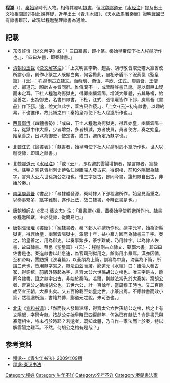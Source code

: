 '''程邈'''（{{bd|？||？||}}），[[秦始皇|秦始皇]]時代人物。相傳其發明[[隷書|隷書]]，但[[北魏|北魏]][[郦道元|郦道元]]《[[水经注|水经注]]》提及出土文物相關論述對此說存疑，近年出土《[[青川木牘|青川木牘]]》、《天水放馬灘秦簡》證明[[戰國|戰國]]已有隸書雛形，故現以程邈整理隸書為通說。

== 記載 ==
*[[东汉|东汉]][[許慎|許慎]]《[[说文解字|说文解字]]》敘：「 三曰篆書，即小篆。秦始皇帝使下杜人程邈所作也。」、「四曰左書，即秦隷書。」

*[[清朝|清朝]][[段玉裁|段玉裁]]《[[说文解字注|说文解字注]]》：「上文明言李斯、趙高、胡毋敬皆取史籒大篆省改所謂小篆，則作小篆之人既顯白矣，何容贅此，自相矛盾耶？況蔡邕《聖皇篇》-{云}-：程邈刪古立隷文。而蔡琰、衛恆、羊欣、江式、庾肩吾、王僧䖍、酈道元、顏師古亦皆同辭。惟傳聞不一，或晉時許書已訛。是以衛巨山疑而未定耳。下杜人程邈為衙獄吏，得罪幽繫雲陽，增減大篆體，去其䋣複，始皇善之，出為御史，名書曰隷書。下杜，江式、張懷瓘皆作下邽，庾肩吾《書品》作下邳。邈，說文無此字，蓋古只作藐。」、「上文-{云}-初有隷書，以趣約易，不也誰作，故此補之曰：秦始皇帝使下杜人程邈所作也。」

*[[西晉|西晉]][[衛恆_(西晉)|衛恆]]《四體書勢》：「或曰，下土人程邈為衙獄吏，得罪始皇，幽繫雲陽十年，從獄中作大篆，少者增益，多者損減，方者使員，員者使方，奏之始皇。始皇善之，出以為御史，使定書。或曰，邈所定乃隸字也。」

*[[北魏|北魏]]江式《論書表》：「隸書者，始皇時使下杜人程邈附於小篆所作也。世人以邈徒隸，即謂之隸書。」

*北魏[[郦道元|郦道元]]《[[水经注|水经注]]》：「或-{云}-，即程邈於雲陽增損者，是言隸者，篆捷也。孫暢之嘗見青州刺史傅弘仁說臨淄人發古冢，得銅棺，前和外隱起為隸字，言齊太公六世孫胡公之棺也。惟三字是古，餘同今書，證知隸自出古，非始於秦。」

*[[南梁|南梁]][[庾肩吾|庾肩吾]]《書品》：「尋隸體發源，秦時隸人下邳程邈所作。始皇見而重之，以奏事繁多，篆字難制，遂作此法，故曰隸書，今時正書是也。」

*[[唐朝|唐朝]][[顏師古|顏師古]]《[[汉书|汉书]]·藝文志》注：「篆書謂小篆，蓋秦始皇使程邈所作也。隸書亦程邈所獻，主於徒隸，從簡易也。」

*唐朝[[張懷瓘|張懷瓘]]《書斷》：「案隸書者，秦下邽人程邈所作也。邈字元岑，始為衙縣獄吏，得罪始皇，幽繫雲陽獄中，覃思十年，益小篆方圓而為隸書三千字。奏之，始皇善之，用為御史。以奏事繁多，篆字難成，乃用隸字。以為隸人佐書，故曰隸書。蔡邕《聖皇篇》-{云}-：程邈刪古立隸文，甄酆六書。其四曰佐書是也。秦造隸書以赴急速，為官司刑獄用之，餘尚用小篆焉。漢亦因循，至和帝時，賈魴撰《滂喜篇》，以蒼頡為上篇，訓纂為中篇，滂喜為下篇，所謂三蒼也，皆用隸字寫之，隸法由茲而廣。酈道元《水經》曰：臨淄人發古冢，得銅棺，前版外隱起為字，言齊太公六世孫胡公之棺也。唯三字是古，餘同今隸書，證之隸字出古，非始於秦時。若爾，則隸法當先於大篆矣。案胡公者，齊哀公之弟靖胡公也。五世六公，計一百餘年，當周穆王時也。又二百餘歲至宣王朝，大篆出矣。又五百餘載至始皇之世，小篆出焉。不應隸書而效小篆，然程邈所造，書籍共傳，酈道元之說，未可憑也。」

*[[北宋|北宋]]《[[宣和书谱|宣和书谱]]》：「然而後人發臨淄塚，得齊太公六世孫胡公之棺，棺之上有文隱起，字同今隸。按胡公先始皇時已四百餘年，何為已有隸法？豈是書元與篆籀相生，特未行於時耶？若邈者，既知此體，乃自作一家法而上於秦，特以解雲陽之難耳。不然，何胡公之棺有是哉？」

== 参考资料 ==
{{wikisourceshas|說文解字/15|四體書勢|水經注/16|論書表|法書要錄/卷二|書斷/卷上|宣和書譜#卷二}}
* [http://www.cnki.com.cn/Article/CJFDTotal-QSNS200909018.htm 程邈--《青少年书法》2009年09期] {{Wayback|url=http://www.cnki.com.cn/Article/CJFDTotal-QSNS200909018.htm |date=20160304111855 }}
* [https://web.archive.org/web/20120415172336/http://www.yingbishufa.com/ldbt/1083.HTM 程邈-秦汉书法]

[[Category:程姓|Category:程姓]]
[[Category:生年不详|Category:生年不详]]
[[Category:卒年不详|Category:卒年不详]]
[[Category:秦朝書法家|Category:秦朝書法家]]